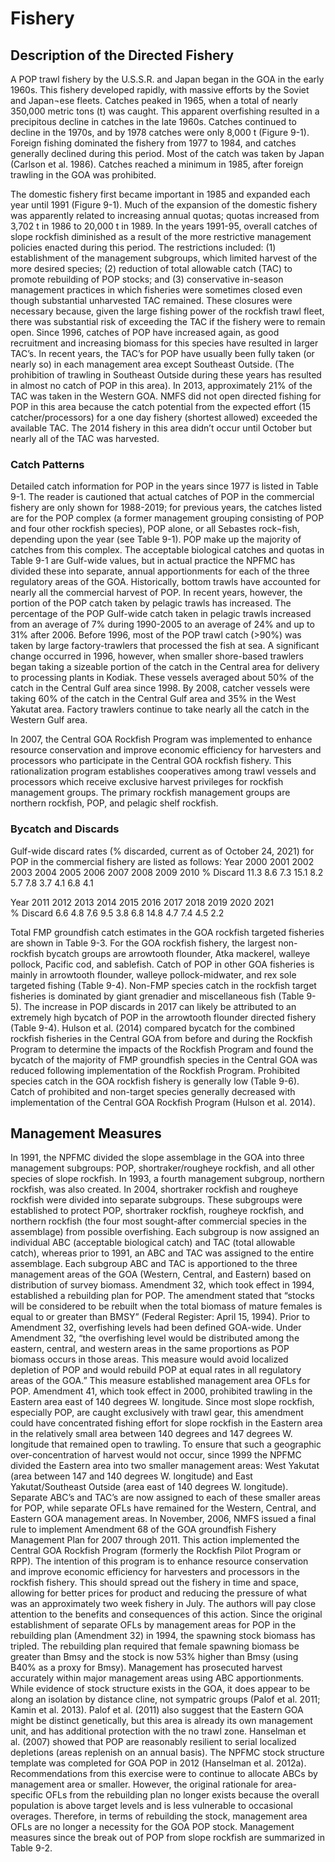 # Fishery 
 
## Description of the Directed Fishery

A POP trawl fishery by the U.S.S.R. and Japan began in the GOA in the early 1960s. This fishery developed rapidly, with massive efforts by the Soviet and Japan¬ese fleets. Catches peaked in 1965, when a total of nearly 350,000 metric tons (t) was caught. This apparent overfishing resulted in a precipitous decline in catches in the late 1960s. Catches continued to decline in the 1970s, and by 1978 catches were only 8,000 t (Figure 9-1). Foreign fishing dominated the fishery from 1977 to 1984, and catches generally declined during this period. Most of the catch was taken by Japan (Carlson et al. 1986). Catches reached a minimum in 1985, after foreign trawling in the GOA was prohibited.

The domestic fishery first became important in 1985 and expanded each year until 1991 (Figure 9-1). Much of the expansion of the domestic fishery was apparently related to increasing annual quotas; quotas increased from 3,702 t in 1986 to 20,000 t in 1989. In the years 1991-95, overall catches of slope rockfish diminished as a result of the more restrictive management policies enacted during this period.  The restrictions included:  (1) establishment of the management subgroups, which limited harvest of the more desired species; (2) reduction of total allowable catch (TAC) to promote rebuilding of POP stocks; and (3) conservative in-season management practices in which fisheries were sometimes closed even though substantial unharvested TAC remained. These closures were necessary because, given the large fishing power of the rockfish trawl fleet, there was substantial risk of exceeding the TAC if the fishery were to remain open. Since 1996, catches of POP have increased again, as good recruitment and increasing biomass for this species have resulted in larger TAC’s. In recent years, the TAC’s for POP have usually been fully taken (or nearly so) in each management area except Southeast Outside. (The prohibition of trawling in Southeast Outside during these years has resulted in almost no catch of POP in this area). In 2013, approximately 21% of the TAC was taken in the Western GOA. NMFS did not open directed fishing for POP in this area because the catch potential from the expected effort (15 catcher/processors) for a one day fishery (shortest allowed) exceeded the available TAC. The 2014 fishery in this area didn’t occur until October but nearly all of the TAC was harvested.

### Catch Patterns

Detailed catch information for POP in the years since 1977 is listed in Table 9-1. The reader is cautioned that actual catches of POP in the commercial fishery are only shown for 1988-2019; for previous years, the catches listed are for the POP complex (a former management grouping consisting of POP and four other rockfish species), POP alone, or all Sebastes rock¬fish, depending upon the year (see Table 9-1). POP make up the majority of catches from this complex. The acceptable biological catches and quotas in Table 9-1 are Gulf-wide values, but in actual practice the NPFMC has divided these into separate, annual apportionments for each of the three regulatory areas of the GOA.
Historically, bottom trawls have accounted for nearly all the commercial harvest of POP. In recent years, however, the portion of the POP catch taken by pelagic trawls has increased. The percentage of the POP Gulf-wide catch taken in pelagic trawls increased from an average of 7% during 1990-2005 to an average of 24% and up to 31% after 2006.
Before 1996, most of the POP trawl catch (>90%) was taken by large factory-trawlers that processed the fish at sea. A significant change occurred in 1996, however, when smaller shore-based trawlers began taking a sizeable portion of the catch in the Central area for delivery to processing plants in Kodiak. These vessels averaged about 50% of the catch in the Central Gulf area since 1998. By 2008, catcher vessels were taking 60% of the catch in the Central Gulf area and 35% in the West Yakutat area. Factory trawlers continue to take nearly all the catch in the Western Gulf area.


In 2007, the Central GOA Rockfish Program was implemented to enhance resource conservation and improve economic efficiency for harvesters and processors who participate in the Central GOA rockfish fishery. This rationalization program establishes cooperatives among trawl vessels and processors which receive exclusive harvest privileges for rockfish management groups. The primary rockfish management groups are northern rockfish, POP, and pelagic shelf rockfish. 



### Bycatch and Discards
Gulf-wide discard rates (% discarded, current as of October 24, 2021) for POP in the commercial fishery are listed as follows:
Year 	2000	2001	2002	2003	2004	2005	2006	2007	2008	2009	2010
% Discard	11.3	8.6	7.3	15.1	8.2	5.7	7.8	3.7	4.1	6.8	4.1

Year 	2011	2012	2013	2014	2015	2016	2017	2018	2019	2020	2021							
% Discard	6.6	4.8	7.6	9.5	3.8	6.8	14.8	4.7	7.4	4.5	2.2							

Total FMP groundfish catch estimates in the GOA rockfish targeted fisheries are shown in Table 9-3. For the GOA rockfish fishery, the largest non-rockfish bycatch groups are arrowtooth flounder, Atka mackerel, walleye pollock, Pacific cod, and sablefish. Catch of POP in other GOA fisheries is mainly in arrowtooth flounder, walleye pollock-midwater, and rex sole targeted fishing (Table 9-4). Non-FMP species catch in the rockfish target fisheries is dominated by giant grenadier and miscellaneous fish (Table 9-5). The increase in POP discards in 2017 can likely be attributed to an extremely high bycatch of POP in the arrowtooth flounder directed fishery (Table 9-4). Hulson et al. (2014) compared bycatch for the combined rockfish fisheries in the Central GOA from before and during the Rockfish Program to determine the impacts of the Rockfish Program and found the bycatch of the majority of FMP groundfish species in the Central GOA was reduced following implementation of the Rockfish Program.
Prohibited species catch in the GOA rockfish fishery is generally low (Table 9-6). Catch of prohibited and non-target species generally decreased with implementation of the Central GOA Rockfish Program (Hulson et al. 2014).


## Management Measures 

In 1991, the NPFMC divided the slope assemblage in the GOA into three management subgroups: POP, shortraker/rougheye rockfish, and all other species of slope rockfish. In 1993, a fourth management subgroup, northern rockfish, was also created. In 2004, shortraker rockfish and rougheye rockfish were divided into separate subgroups. These subgroups were established to protect POP, shortraker rockfish, rougheye rockfish, and northern rockfish (the four most sought-after commercial species in the assemblage) from possible overfishing. Each subgroup is now assigned an individual ABC (acceptable biological catch) and TAC (total allowable catch), whereas prior to 1991, an ABC and TAC was assigned to the entire assemblage. Each subgroup ABC and TAC is apportioned to the three management areas of the GOA (Western, Central, and Eastern) based on distribution of survey biomass.
Amendment 32, which took effect in 1994, established a rebuilding plan for POP. The amendment stated that “stocks will be considered to be rebuilt when the total biomass of mature females is equal to or greater than BMSY” (Federal Register: April 15, 1994). Prior to Amendment 32, overfishing levels had been defined GOA-wide. Under Amendment 32, “the overfishing level would be distributed among the eastern, central, and western areas in the same proportions as POP biomass occurs in those areas. This measure would avoid localized depletion of POP and would rebuild POP at equal rates in all regulatory areas of the GOA.” This measure established management area OFLs for POP.
Amendment 41, which took effect in 2000, prohibited trawling in the Eastern area east of 140 degrees W. longitude. Since most slope rockfish, especially POP, are caught exclusively with trawl gear, this amendment could have concentrated fishing effort for slope rockfish in the Eastern area in the relatively small area between 140 degrees and 147 degrees W. longitude that remained open to trawling. To ensure that such a geographic over-concentration of harvest would not occur, since 1999 the NPFMC divided the Eastern area into two smaller management areas: West Yakutat (area between 147 and 140 degrees W. longitude) and East Yakutat/Southeast Outside (area east of 140 degrees W. longitude). Separate ABC’s and TAC’s are now assigned to each of these smaller areas for POP, while separate OFLs have remained for the Western, Central, and Eastern GOA management areas.
In November, 2006, NMFS issued a final rule to implement Amendment 68 of the GOA groundfish Fishery Management Plan for 2007 through 2011. This action implemented the Central GOA Rockfish Program (formerly the Rockfish Pilot Program or RPP). The intention of this program is to enhance resource conservation and improve economic efficiency for harvesters and processors in the rockfish fishery. This should spread out the fishery in time and space, allowing for better prices for product and reducing the pressure of what was an approximately two week fishery in July. The authors will pay close attention to the benefits and consequences of this action.
Since the original establishment of separate OFLs by management areas for POP in the rebuilding plan (Amendment 32) in 1994, the spawning stock biomass has tripled. The rebuilding plan required that female spawning biomass be greater than Bmsy and the stock is now 53% higher than Bmsy (using B40% as a proxy for Bmsy). Management has prosecuted harvest accurately within major management areas using ABC apportionments. While evidence of stock structure exists in the GOA, it does appear to be along an isolation by distance cline, not sympatric groups (Palof et al. 2011; Kamin et al. 2013). Palof et al. (2011) also suggest that the Eastern GOA might be distinct genetically, but this area is already its own management unit, and has additional protection with the no trawl zone. Hanselman et al. (2007) showed that POP are reasonably resilient to serial localized depletions (areas replenish on an annual basis). The NPFMC stock structure template was completed for GOA POP in 2012 (Hanselman et al. 2012a). Recommendations from this exercise were to continue to allocate ABCs by management area or smaller. However, the original rationale for area-specific OFLs from the rebuilding plan no longer exists because the overall population is above target levels and is less vulnerable to occasional overages.  Therefore, in terms of rebuilding the stock, management area OFLs are no longer a necessity for the GOA POP stock.
Management measures since the break out of POP from slope rockfish are summarized in Table 9-2.


